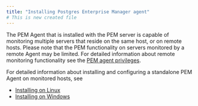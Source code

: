 ```yaml
---
title: "Installing Postgres Enterprise Manager agent"
# This is new created file
---
```


The PEM Agent that is installed with the PEM server is capable of monitoring multiple servers that reside on the same host, or on remote hosts. Please note that the PEM functionality on servers monitored by a remote Agent may be limited. For detailed information about remote monitoring functionality see the [PEM agent privileges](/pem/latest/pem_online_help/02_toc_pem_agent/05_pem_agent_privileges/).

For detailed information about installing and configuring a standalone PEM Agent on monitored hosts, see

-   [Installing on Linux](01_installing_on_linux)
-   [Installing on Windows](02_installing_pem_agent_on_windows)